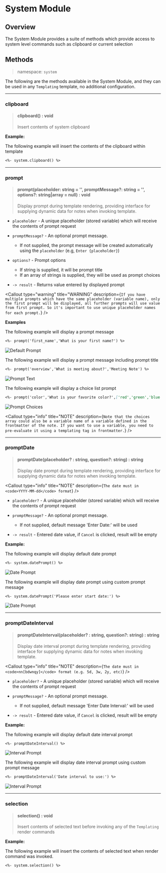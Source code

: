 

# System Module

## Overview

The System Module provides a suite of methods which provide access to system level commands such as clipboard or current selection

## Methods

> namespace: `system`

The following are the methods available in the System Module, and they can be used in any `Templating` template, no additional configuration.

---

### clipboard

> #### clipboard() : void
>
> Insert contents of system clipboard

**Example:**

The following example will insert the contents of the clipboard within template

```markdown
<%- system.clipboard() %>
```

---

### prompt

> #### prompt(placeholder: string = '', promptMessage?: string = '', options?: string|array = null) : void
>
> Display prompt during template rendering, providing interface for supplying dynamic data for notes when invoking template.

- `placeholder` - A unique placeholder (stored variable) which will receive the contents of prompt request

- `promptMessage?` - An optional prompt message.

  - If not supplied, the prompt message will be created automatically using the `placeholder` (e.g, `Enter {placeholder}`)

- `options?` - Prompt options

  - If string is supplied, it will be prompt title
  - If an array of strings is supplied, they will be used as prompt choices

- `-> result` - Returns value entered by displayed prompt

<Callout
  type="warning"
  title="WARNING"
  description={`
If you have multiple prompts which have the same placeholder (variable name), only the first prompt will be displayed, all further prompts will use value from first prompt. So it's important to use unique placeholder names for each prompt.
  `}
/>

**Examples**

The following example will display a prompt message

```markdown
<%- prompt('first_name','What is your first name?') %>
```

<img src={promptdefault.src} alt="Default Prompt" />

The following example will display a prompt message including prompt title

```markdown
<%- prompt('overview','What is meeting about?','Meeting Note') %>
```

<img src={prompttext.src} alt="Prompt Text" />

The following example will display a choice list prompt

```markdown
<%- prompt('color','What is your favorite color?',['red','green','blue','purple']) %>
```

<img src={promptchoices.src} alt="Prompt Choices" />

<Callout
  type="info"
  title="NOTE"
  description={`
Note that the choices array could also be a variable name of a variable defined in the frontmatter of the note. If you want to use a variable, you need to pre-evaluate it using a templating tag in frontmatter.
  `}
/>

---

### promptDate

> #### promptDate(placeholder? : string, question?: string) : string
>
> Display date prompt during template rendering, providing interface for supplying dynamic data for notes when invoking template.

<Callout
  type="info"
  title="NOTE"
  description={`
The date must in <code>YYYY-MM-dd</code> format
  `}
/>

- `placeholder?` - A unique placeholder (stored variable) which will receive the contents of prompt request

- `promptMessage?` - An optional prompt message.

  - If not supplied, default message 'Enter Date:' will be used

- `-> result` - Entered date value, if `Cancel` is clicked, result will be empty

**Example:**

The following example will display default date prompt

```markdown
<%- system.datePrompt() %>
```

<img src={dateprompt.src} alt="Date Prompt" />

The following example will display date prompt using custom prompt message

```markdown
<%- system.datePrompt('Please enter start date:') %>
```

<img src={dateprompt2.src} alt="Date Prompt" />

---

### promptDateInterval

> #### promptDateInterval(placeholder? : string, question?: string) : string
>
> Display date interval prompt during template rendering, providing interface for supplying dynamic data for notes when invoking template.

<Callout
  type="info"
  title="NOTE"
  description={`
The date must in <code>nn[bdwnqy]</code> format (e.g. 5d, 3w, 2y, etc)
  `}
/>

- `placeholder?` - A unique placeholder (stored variable) which will receive the contents of prompt request

- `promptMessage?` - An optional prompt message.

  - If not supplied, default message 'Enter Date Interval:' will be used

- `-> result` - Entered date value, if `Cancel` is clicked, result will be empty

**Example:**

The following example will display default date interval prompt

```markdown
<%- promptDateInterval() %>
```

<img src={intervalprompt.src} alt="Interval Prompt" />

The following example will display date interval prompt using custom prompt message

```markdown
<%- promptDateInterval('Date interval to use:') %>
```

<img src={intervalprompt2.src} alt="Interval Prompt" />

---

### selection

> #### selection() : void
>
> Insert contents of selected text before invoking any of the `Templating` render commands

**Example:**

The following example will insert the contents of selected text when render command was invoked.

```markdown
<%- system.selection() %>
```
